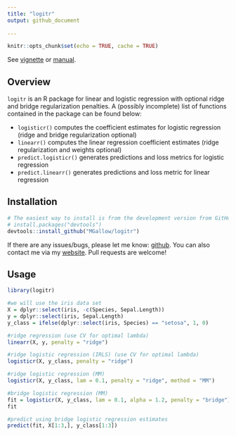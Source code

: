 ```yaml
---
title: "logitr"
output: github_document
  
---
```


```r
knitr::opts_chunk$set(echo = TRUE, cache = TRUE)
```


See [vignette](https://mgallow.github.io/logitr/) or [manual](https://github.com/MGallow/logitr/blob/master/logitr.pdf).

## Overview

`logitr` is an R package for linear and logistic regression with optional ridge and bridge regularization penalties. A (possibly incomplete) list of functions contained in the package can be found below:

* `logisticr()` computes the coefficient estimates for logistic regression (ridge and bridge regularization optional)
* `linearr()` computes the linear regression coefficient estimates (ridge regularization and weights optional)
* `predict.logisticr()` generates predictions and loss metrics for logistic regression
* `predict.linearr()` generates predictions and loss metric for linear regression



## Installation

```r
# The easiest way to install is from the development version from GitHub:
# install.packages("devtools")
devtools::install_github("MGallow/logitr")
```

If there are any issues/bugs, please let me know: [github](https://github.com/MGallow/logitr/issues). You can also contact me via my [website](http://users.stat.umn.edu/~gall0441/). Pull requests are welcome!

## Usage

```r
library(logitr)

#we will use the iris data set
X = dplyr::select(iris, -c(Species, Sepal.Length))
y = dplyr::select(iris, Sepal.Length)
y_class = ifelse(dplyr::select(iris, Species) == "setosa", 1, 0)

#ridge regression (use CV for optimal lambda)
linearr(X, y, penalty = "ridge")

#ridge logistic regression (IRLS) (use CV for optimal lambda)
logisticr(X, y_class, penalty = "ridge")

#ridge logistic regression (MM)
logisticr(X, y_class, lam = 0.1, penalty = "ridge", method = "MM")

#bridge logistic regression (MM)
fit = logisticr(X, y_class, lam = 0.1, alpha = 1.2, penalty = "bridge")
fit

#predict using bridge logistic regression estimates
predict(fit, X[1:3,], y_class[1:3])

```
